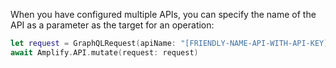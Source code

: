 When you have configured multiple APIs, you can specify the name of the API as a parameter as the target for an operation:

```swift
let request = GraphQLRequest(apiName: "[FRIENDLY-NAME-API-WITH-API-KEY]", ...)
await Amplify.API.mutate(request: request)
```